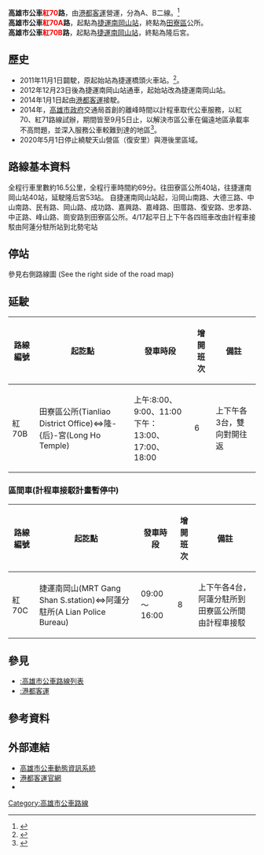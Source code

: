 {{Infobox Bus Route
| image= 
| number= 高雄市公車紅70路
| manager= [[高雄市政府|高雄市政府]]交通局
| operator= [[港都客運|港都客運]]
| length= 16.5公里<br>延駛隆-{后}-宮 21.5公里
| time= 約69分
| start= 捷運南岡山站
| via= [[岡山文化中心|岡山文化中心]]<br>[[岡山車站_(臺灣)|岡山車站]]<br>岡山區公所<br>阿蓮<br>南崗山<br>月世界（延駛）<br>
| end= [[田寮區公所|田寮區公所]]（部分班次延駛隆-{后}-宮）
| level= 06:20-19:00
| frequency= 尖峰30分一班<br />離峰60分一班
| Other_route=
| vehicle= Daewoo BC211M、Toyota Coaster、HINO ERK1JMM
| Fare= 二段收費
| compete=
| bgcolor= orange
| fontcolor= white
}}
'''高雄市公車<span style="color:red;">紅70</span>路'''，由[[港都客運|港都客運]]營運，分為A、B二線。<ref name="tbkc">{{Cite web |url=http://www.tbkc.gov.tw/Files/service/2015CITYBUS.pdf |title=《2015年高雄市公車路線導覽手冊》，高雄市政府交通局出版，第110頁。 |access-date=2015-11-03 |archive-url=https://web.archive.org/web/20170816003520/http://www.tbkc.gov.tw/Files/service/2015CITYBUS.pdf |archive-date=2017-08-16 |dead-url=yes }}</ref><br />
'''高雄市公車<span style="color:red;">紅70A</span>路'''，起點為[[南岡山站|捷運南岡山站]]，終點為[[田寮區|田寮區]]公所。<br />
'''高雄市公車<span style="color:red;">紅70B</span>路'''，起點為[[南岡山站|捷運南岡山站]]，終點為隆后宮。

==歷史==
*2011年11月1日闢駛，原起始站為捷運橋頭火車站。<ref>{{cite news| url =https://tw.news.yahoo.com/%E6%97%97%E7%BE%8E%E7%AD%896%E7%B7%9A%E5%85%AC%E8%BB%8A-%E6%B0%91%E7%9C%BE%E5%85%8D%E8%B2%BB%E8%A9%A6%E4%B9%98-040407130.html| date =2011-10-26| accessdate =2015-03-15| title =旗美等6線公車 民眾免費試乘| author =| publisher =中央社| language =zh-tw| archive-date =2015-04-02| archive-url =https://web.archive.org/web/20150402184421/https://tw.news.yahoo.com/%E6%97%97%E7%BE%8E%E7%AD%896%E7%B7%9A%E5%85%AC%E8%BB%8A-%E6%B0%91%E7%9C%BE%E5%85%8D%E8%B2%BB%E8%A9%A6%E4%B9%98-040407130.html| dead-url =no}}</ref>。
*2012年12月23日後為捷運南岡山站通車，起始站改為捷運南岡山站。
*2014年1月1日起由[[港都客運|港都客運]]接駛。
*2014年，[[高雄市政府|高雄市政府]]交通局首創的離峰時間以計程車取代公車服務，以紅70、紅71路線試辦，期間皆至9月5日止，以解決市區公車在偏遠地區承載率不高問題，並深入服務公車較難到達的地區<ref>{{cite news| url =http://www.taiwanhot.net/portal.php?mod=view&aid=44773| date =2014-05-12| accessdate =2015-03-15| title =計程車替代公車離峰服務　阿蓮田寮「紅70」開跑| author =何沛霖| publisher =《台灣好新聞報》| language =zh-tw| archive-date =2015-09-24| archive-url =https://web.archive.org/web/20150924112906/http://www.taiwanhot.net/portal.php?mod=view&aid=44773| dead-url =yes}}</ref>。
*2020年5月1日停止繞駛天山營區（復安里）與港後里區域。

==路線基本資料==
全程行車里數約16.5公里，全程行車時間約69分。往田寮區公所40站，往捷運南岡山站40站，延駛隆后宮53站。
自捷運南岡山站起，沿岡山南路、大德三路、中山南路、民有路、岡山路、成功路、嘉興路、嘉峰路、田厝路、復安路、忠孝路、中正路、峰山路、崗安路到田寮區公所。4/17起平日上下午各四班車改由計程車接駁由阿蓮分駐所站到北勢宅站

==停站==
參見右側路線圖
(See the right side of the road map)
==延駛==
{|class="wikitable" align="center"
|-
!路線編號
!起訖點
!發車時段
!增開班次
!備註
|-
|  align="CENTER"|紅70B
| align="CENTER" |田寮區公所(Tianliao District Office)⇔隆-{后}-宮(Long Ho Temple)
| align="CENTER" |上午:8:00、9:00、11:00<br>下午：13:00、17:00、18:00
| align="CENTER" |6
| align="CENTER" |上下午各3台，雙向對開往返<br>
|}

===區間車(計程車接駁計畫暫停中)===
{|class="wikitable" align="center"
|-
!路線編號
!起訖點
!發車時段
!增開班次
!備註
|-
| align="CENTER" |紅70C
| align="CENTER" |捷運南岡山(MRT Gang Shan S.station)⇔阿蓮分駐所(A Lian Police Bureau)
| align="CENTER" |09:00～16:00
| align="CENTER" |8
| align="CENTER" |上下午各4台，阿蓮分駐所到田寮區公所間由計程車接駁<br>
|}
{{BS-map
|title=高雄市公車紅70A路站牌
|legend=0
|lua=1
|map=
KBHFa~~{{rint|tw|kmrt}}捷運南岡山站
BHF~~岡山文化中心(岡山南路)
BHF~~河堤路口(岡山路)
BHF~~文化街口
BHF~~岡山轉運站({{rint|tw|tra}}[[岡山車站_(臺灣)|岡山火車站]])
BHF~~岡山郵局(民有路)
BHF~~文賢市場
BHF~~岡山農會
BHF~~岡山區公所
BHF~~成功路
BHF~~台上街
BHF~~台上
BHF~~五甲尾加油站
BHF~~聖母宮
BHF~~南嘉興
BHF~~五甲尾
BHF~~嘉興國小
BHF~~潭底
BHF~~嘉峰-{里}-活動中心
BHF~~嘉峰
BHF~~田厝
BHF~~土庫(阿蓮)
BHF~~瓦窯
BHF~~復安國小
BHF~~九鬮
BHF~~埤子尾(中山路)
BHF~~中甲路口
BHF~~光德寺
BHF~~南蓮
BHF~~阿蓮中山路
BHF~~阿蓮分駐所
BHF~~阿蓮
BHF~~阿蓮中正路(和平路口)
BHF~~工業區(阿蓮)
BHF~~源勝社區
BHF~~磚子窯
BHF~~大埤
BHF~~南崗山
BHF~~峰山-{里}-
BHF~~崗山頭
BHF~~崗山頭溫泉
BS2+l\BS2+r
STR\BHF(L)g~~田寮教會(市場)
STR\BHF(L)g~~崗安路
BS2l\BS2r
KBHFe~~田寮區公所
}}

{{BS-map
|title=高雄市公車紅70B路站牌
|legend=0
|lua=1
|map=
KBHFa~~{{rint|tw|kmrt}}捷運南岡山站
BHF~~岡山文化中心(岡山南路)
BHF~~河堤路口(岡山路)
BHF~~文化街口
BHF~~岡山轉運站({{rint|tw|tra}}[[岡山車站_(臺灣)|岡山火車站]])
BHF~~岡山郵局(民有路)
BHF~~文賢市場
BHF~~岡山農會
BHF~~岡山區公所
BHF~~成功路
BHF~~台上街
BHF~~台上
BHF~~五甲尾加油站
BHF~~聖母宮
BHF~~南嘉興
BHF~~五甲尾
BHF~~嘉興國小
BHF~~潭底
BHF~~嘉峰-{里}-活動中心
BHF~~嘉峰
BHF~~田厝
BHF~~土庫(阿蓮)
BHF~~瓦窯
BHF~~復安國小
BHF~~九鬮
BHF~~埤子尾(中山路)
BHF~~中甲路口
BHF~~光德寺
BHF~~南蓮
BHF~~阿蓮中山路
BHF~~阿蓮分駐所
BHF~~阿蓮
BHF~~阿蓮中正路(和平路口)
BHF~~工業區(阿蓮)
BHF~~源勝社區
BHF~~磚子窯
BHF~~大埤
BHF~~南崗山
BHF~~峰山-{里}-
BHF~~崗山頭
BHF~~崗山頭溫泉
BHF(R)f~~田寮區公所
BHF~~崗安路
BHF~~田寮教會(市場)
BHF~~竹山
BHF~~糖廠(西德社區)
BHF~~營盤頂
BHF~~崇德國小
BHF~~崇德市場(消防隊)
BHF~~北勢宅
BHF~~月世界
BHF~~日月禪寺
BHF~~大群停車場
BHF~~古亭橋
BHF~~南勢崎頂
BHF~~古亭水庫
KBHFe~~隆后宮
}}

==參見==
*[[:高雄市公車路線列表|:高雄市公車路線列表]]
*[[:港都客運|:港都客運]]

==參考資料==
{{reflist}}

==外部連結==
* [https://ibus.tbkc.gov.tw/ibus/ 高雄市公車動態資訊系統] {{Wayback|url=https://ibus.tbkc.gov.tw/ibus/ |date=20210525024307 }}
* [http://www.gdbus.com.tw/ 港都客運官網] {{Wayback|url=http://www.gdbus.com.tw/ |date=20200405045515 }} 
*{{facebook|tbkcdream|轉動高雄青春夢}}
{{高雄市公車}}
[[Category:高雄市公車路線|Category:高雄市公車路線]]